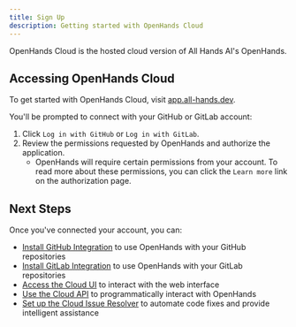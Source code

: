 ```yaml
---
title: Sign Up
description: Getting started with OpenHands Cloud
---
```


OpenHands Cloud is the hosted cloud version of All Hands AI's OpenHands.

## Accessing OpenHands Cloud

To get started with OpenHands Cloud, visit [app.all-hands.dev](https://app.all-hands.dev).

You'll be prompted to connect with your GitHub or GitLab account:

1. Click `Log in with GitHub` or `Log in with GitLab`.
2. Review the permissions requested by OpenHands and authorize the application.
   - OpenHands will require certain permissions from your account. To read more about these permissions,
     you can click the `Learn more` link on the authorization page.

## Next Steps

Once you've connected your account, you can:

- [Install GitHub Integration](./github-installation.md) to use OpenHands with your GitHub repositories
- [Install GitLab Integration](./gitlab-installation.md) to use OpenHands with your GitLab repositories
- [Access the Cloud UI](./cloud-ui.md) to interact with the web interface
- [Use the Cloud API](./cloud-api.md) to programmatically interact with OpenHands
- [Set up the Cloud Issue Resolver](./cloud-issue-resolver.md) to automate code fixes and provide intelligent assistance
